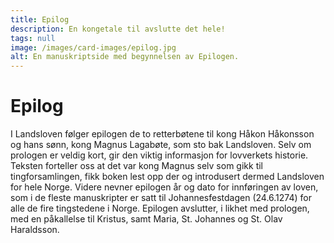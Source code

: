 ```yaml
---
title: Epilog
description: En kongetale til avslutte det hele!
tags: null
image: /images/card-images/epilog.jpg
alt: En manuskriptside med begynnelsen av Epilogen.
---
```




# Epilog

<Spacer height={20} />


<Container>

I Landsloven følger epilogen de to retterbøtene til kong Håkon Håkonsson og hans sønn, kong Magnus Lagabøte, som sto bak Landsloven. Selv om prologen er veldig kort, gir den viktig informasjon for lovverkets historie. Teksten forteller oss at det var kong Magnus selv som gikk til tingforsamlingen, fikk boken lest opp der og introdusert dermed Landsloven for hele Norge. Videre nevner epilogen år og dato for innføringen av loven, som i de fleste manuskripter er satt til Johannesfestdagen (24.6.1274) for alle de fire tingstedene i Norge. Epilogen avslutter, i likhet med prologen, med en påkallelse til Kristus, samt Maria, St. Johannes og St. Olav Haraldsson.

</Container>

<Spacer height={50} />

<Figure
    image="/images/scribe.jpg"
    title="Silhuette fra utstillingen som viser en skriver."
    alt="Silhuette fra utstillingen som viser en skriver."
>
</Figure>

<Spacer height={50} />
